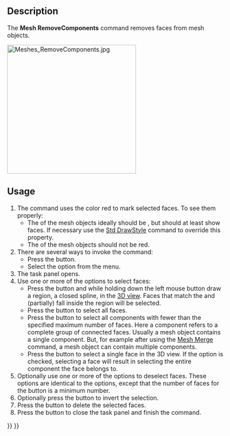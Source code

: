 <languages/>

{{Docnav
|[[Mesh_AddFacet|AddFacet]]
|[[Mesh_RemoveCompByHand|RemoveCompByHand]]
|[[Mesh_Workbench|Mesh]]
|IconL=Mesh_AddFacet.svg
|IconR=Mesh_RemoveCompByHand.svg
|IconC=Workbench_Mesh.svg
}}

<div class="mw-translate-fuzzy">
{{GuiCommand/ru
|Name=Mesh RemoveComponents‏‎
|Name/ru=Mesh RemoveComponents‏‎
|MenuLocation=Сетки→ Удалить компоненты...
|Workbenches=[[Mesh Workbench/ru|Mesh]]
|Shortcut=
|SeeAlso=
}}
</div>

==Description==

The '''Mesh RemoveComponents''' command removes faces from mesh objects.

[[Image:Meshes_RemoveComponents.jpg|300px]]
{{Caption|The Remove components task panel}}

==Usage==

# The command uses the color red to mark selected faces. To see them properly:
#* The {{PropertyView|Display Mode}} of the mesh objects ideally should be {{Value|Flat lines}}, but should at least show faces. If necessary use the [[Std_DrawStyle|Std DrawStyle]] command to override this property.
#* The {{PropertyView|Shape Color}} of the mesh objects should not be red.
# There are several ways to invoke the command:
#* Press the {{Button|[[Image:Mesh_RemoveComponents.svg|16px]] [[Mesh_RemoveComponents|Remove components...]]}} button.
#* Select the {{MenuCommand|Meshes → [[Image:Mesh_RemoveComponents.svg|16px]] Remove components...}} option from the menu.
# The {{MenuCommand|Remove components}} task panel opens.
# Use one or more of the {{MenuCommand|Select}} options to select faces:
#* Press the {{Button|Region}} button and while holding down the left mouse button draw a region, a closed spline, in the [[3D_view|3D view]]. Faces that match the {{MenuCommand|Region options}} and (partially) fall inside the region will be selected.
#* Press the {{Button|All}} button to select all faces.
#* Press the {{Button|Components}} button to select all components with fewer than the specified maximum number of faces. Here a component refers to a complete group of connected faces. Usually a mesh object contains a single component. But, for example after using the [[Mesh_Merge|Mesh Merge]] command, a mesh object can contain multiple components.
#* Press the {{Button|Pick triangle}} button to select a single face in the 3D view. If the {{MenuCommand|Select whole component}} option is checked, selecting a face will result in selecting the entire component the face belongs to.
# Optionally use one or more of the {{MenuCommand|Deselect}} options to deselect faces. These options are identical to the {{MenuCommand|Select}} options, except that the number of faces for the {{Button|Components}} button is a minimum number.
# Optionally press the {{Button|Invert}} button to invert the selection.
# Press the {{Button|Delete}} button to delete the selected faces.
# Press the {{Button|Close}} button to close the task panel and finish the command.


{{Docnav
|[[Mesh_AddFacet|AddFacet]]
|[[Mesh_RemoveCompByHand|RemoveCompByHand]]
|[[Mesh_Workbench|Mesh]]
|IconL=Mesh_AddFacet.svg
|IconR=Mesh_RemoveCompByHand.svg
|IconC=Workbench_Mesh.svg
}}

{{Mesh Tools navi{{#translation:}}}}
{{Userdocnavi{{#translation:}}}}
{{clear}}